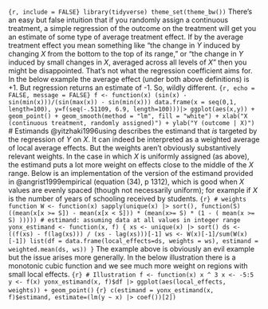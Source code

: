 ```{r, include = FALSE} library(tidyverse) theme_set(theme_bw()) ``` There's an easy but false intuition that if you randomly assign a continuous treatment, a simple regression of the outcome on the treatment will get you an estimate of some type of average treatment effect. If by the average treatment effect you mean something like "the change in $Y$ induced by changing $X$ from the bottom to the top of its range," or "the change in $Y$ induced by small changes in $X$, averaged across all levels of $X$" then you might be disappointed. That's not what the regression coefficient aims for. In the below example the average effect (under both above definitions) is +1. But regression returns an estimate of -1. So, wildly different. ```{r, echo = FALSE, message = FALSE} f <- function(x) (sin(x) - sin(min(x)))/(sin(max(x)) - sin(min(x))) data.frame(x = seq(0,1, length=100), y=f(seq(-.51109, 6.9, length=100)))|> ggplot(aes(x,y)) + geom_point() + geom_smooth(method = "lm", fill = "white") + xlab("X (continuous treatment, randomly assigned)") + ylab("Y (outcome | X)") ``` # Estimands @yitzhaki1996using describes the estimand that *is* targeted by the regression of $Y$ on $X$. It can indeed be interpreted as a weighted average of local average effects. But the weights aren't obviously substantively relevant weights. In the case in which $X$ is uniformly assigned (as above), the estimand puts a lot more weight on effects close to the middle of the $X$ range. Below is an implementation of the version of the estimand provided in @angrist1999empirical (equation (34), p 1312), which is good when $X$ values are evenly spaced (though not necessarily uniform); for example if $X$ is the number of years of schooling received by students. ```{r} # weights function W <- function(x) sapply(unique(x) |> sort(), function(S) ((mean(x[x >= S]) - mean(x[x < S])) * (mean(x>= S) * (1 - ( mean(x >= S) ))))) # estimand: assuming data at all values in integer range yonx_estimand <- function(x, f) { xs <- unique(x) |> sort() ds <- ((f(xs) - f(lag(xs))) / (xs - lag(xs)))[-1] ws <- W(x)[-1]/sum(W(x)[-1]) list(df = data.frame(local_effects=ds, weights = ws), estimand = weighted.mean(ds, ws)) } ``` The example above is obviously an evil example but the issue arises more generally. In the below illustration there is a monotonic cubic function and we see much more weight on regions with small local effects. ```{r} # Illustration f <- function(x) x ^ 3 x <- -5:5 y <- f(x) yonx_estimand(x, f)$df |> ggplot(aes(local_effects, weights)) + geom_point() ``` ```{r} c(estimand = yonx_estimand(x, f)$estimand, estimate=(lm(y ~ x) |> coef())[2]) ```